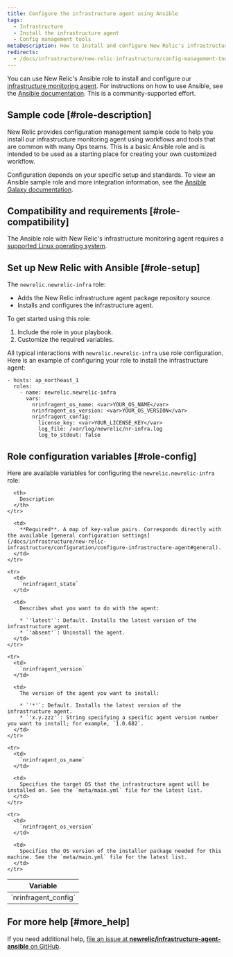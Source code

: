 ```yaml
---
title: Configure the infrastructure agent using Ansible
tags:
  - Infrastructure
  - Install the infrastructure agent
  - Config management tools
metaDescription: How to install and configure New Relic's infrastructure monitoring agent using the Ansible configuration management system.
redirects:
  - /docs/infrastructure/new-relic-infrastructure/config-management-tools/configure-new-relic-infrastructure-using-ansible
---
```


You can use New Relic's Ansible role to install and configure our [infrastructure monitoring agent](/docs/infrastructure/new-relic-infrastructure/getting-started/welcome-new-relic-infrastructure). For instructions on how to use Ansible, see the [Ansible documentation](https://docs.ansible.com/). This is a community-supported effort.

## Sample code [#role-description]

New Relic provides configuration management sample code to help you install our infrastructure monitoring agent using workflows and tools that are common with many Ops teams. This is a basic Ansible role and is intended to be used as a starting place for creating your own customized workflow.

Configuration depends on your specific setup and standards. To view an Ansible sample role and more integration information, see the [Ansible Galaxy documentation](https://galaxy.ansible.com/newrelic/newrelic-infra/).

## Compatibility and requirements [#role-compatibility]

The Ansible role with New Relic's infrastructure monitoring agent requires a [supported Linux operating system](/docs/infrastructure/new-relic-infrastructure/getting-started/compatibility-requirements-new-relic-infrastructure#operating-systems).

## Set up New Relic with Ansible [#role-setup]

The `newrelic.newrelic-infra` role:

* Adds the New Relic infrastructure agent package repository source.
* Installs and configures the infrastructure agent.

To get started using this role:

1. Include the role in your playbook.
2. Customize the required variables.

All typical interactions with `newrelic.newrelic-infra` use role configuration. Here is an example of configuring your role to install the infrastructure agent:

```
- hosts: ap_northeast_1
  roles:
    - name: newrelic.newrelic-infra
      vars:
        nrinfragent_os_name: <var>YOUR_OS_NAME</var>
        nrinfragent_os_version: <var>YOUR_OS_VERSION</var>
        nrinfragent_config:
          license_key: <var>YOUR_LICENSE_KEY</var>
          log_file: /var/log/newrelic/nr-infra.log
          log_to_stdout: false
```

## Role configuration variables [#role-config]

Here are available variables for configuring the `newrelic.newrelic-infra` role:

<table>
  <thead>
    <tr>
      <th style={{ width: "200px" }}>
        Variable
      </th>

      <th>
        Description
      </th>
    </tr>
  </thead>

  <tbody>
    <tr>
      <td>
        `nrinfragent_config`
      </td>

      <td>
        **Required**. A map of key-value pairs. Corresponds directly with the available [general configuration settings](/docs/infrastructure/new-relic-infrastructure/configuration/configure-infrastructure-agent#general).
      </td>
    </tr>

    <tr>
      <td>
        `nrinfragent_state`
      </td>

      <td>
        Describes what you want to do with the agent:

        * `'latest'`: Default. Installs the latest version of the infrastructure agent.
        * `'absent'`: Uninstall the agent.
      </td>
    </tr>

    <tr>
      <td>
        `nrinfragent_version`
      </td>

      <td>
        The version of the agent you want to install:

        * `'*'`: Default. Installs the latest version of the infrastructure agent.
        * `'x.y.zzz'`: String specifying a specific agent version number you want to install; for example, `1.0.682`.
      </td>
    </tr>

    <tr>
      <td>
        `nrinfragent_os_name`
      </td>

      <td>
        Specifies the target OS that the infrastructure agent will be installed on. See the `meta/main.yml` file for the latest list.
      </td>
    </tr>

    <tr>
      <td>
        `nrinfragent_os_version`
      </td>

      <td>
        Specifies the OS version of the installer package needed for this machine. See the `meta/main.yml` file for the latest list.
      </td>
    </tr>
  </tbody>
</table>

## For more help [#more_help]

If you need additional help, [file an issue at **newrelic/infrastructure-agent-ansible** on GitHub](https://github.com/newrelic/infrastructure-agent-ansible/issues).
